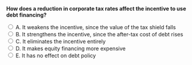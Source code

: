 ::: {.question-block}

<form onsubmit="event.preventDefault(); checkAnswer('module8_mcq_q32')" data-correct-answer="A">
<strong style="display: block;">How does a reduction in corporate tax rates affect the incentive to use debt financing?</strong>

<label><input type="radio" name="module8_mcq_q32" value="A"> A. It weakens the incentive, since the value of the tax shield falls</label><br>
<label><input type="radio" name="module8_mcq_q32" value="B"> B. It strengthens the incentive, since the after-tax cost of debt rises</label><br>
<label><input type="radio" name="module8_mcq_q32" value="C"> C. It eliminates the incentive entirely</label><br>
<label><input type="radio" name="module8_mcq_q32" value="D"> D. It makes equity financing more expensive</label><br>
<label><input type="radio" name="module8_mcq_q32" value="E"> E. It has no effect on debt policy</label><br>
</form>

<div id="feedback-module8_mcq_q32" class="feedback" data-status="" style="display:none;">
✅ Correct: A. Lower tax rates reduce the benefit of deducting interest, making debt less attractive.
</div>

:::
